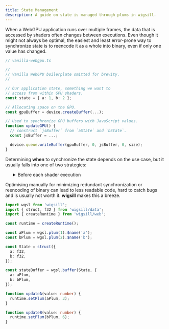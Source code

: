 ```yaml
---
title: State Management
description: A guide on state is managed through plums in wigsill.
---
```


When a WebGPU application runs over multiple frames, the data that is accessed by shaders often changes between executions.
Even though it might not always be optimal, the easiest and least error-prone way to synchronize state is to reencode
it as a whole into binary, even if only one value has changed.

```ts
// vanilla-webgpu.ts

//
// Vanilla WebGPU boilerplate omitted for brevity.
//

// Our application state, something we want to
// access from within GPU shaders.
const state = { a: 1, b: 2 };

// Allocating space on the GPU.
const gpuBuffer = device.createBuffer(...);

// Used to synchronize GPU buffers with JavaScript values.
function updateGPU() {
  // construct `jsBuffer` from `aState` and `bState`.
  const jsBuffer = ...;

  device.queue.writeBuffer(gpuBuffer, 0, jsBuffer, 0, size);
}
```

Determining **when** to synchronize the state depends on the use case, but it usually falls into one of two strategies:


<ol>
  <ListItem idx="A">
    <details>
    <summary>Before each shader execution</summary>
    
    Optimal when states updates more frequently than shaders are ran.

    ```ts
    function updateA(value: number) {
      state.a = value;
    }

    function updateB(value: number) {
      state.b = value;
    }

    function loop() {
      // updating before each pipeline
      updateGPU();

      // run pipeline
      // ...

      requestAnimationFrame(loop);
    }

    loop();
    ```
    </details>
  </ListItem>
  <ListItem idx="B">
    <details>
    <summary>After each state change</summary>

    Optimal when states updates are rarer than shader executions.

    ```ts
    function updateA(value: number) {
      state.a = value;
      updateGPU();
    }

    function updateB(value: number) {
      state.b = value;
      updateGPU();
    }

    function loop() {
      // run pipeline
      // ...

      requestAnimationFrame(loop);
    }

    loop();
    ```

    </details>
  </ListItem>
</ol>

Optimising manually for minimizing redundant synchronization or reencoding of binary can lead to less readable code, hard to
catch bugs and is usually not worth it. **wigsill** makes this a breeze.

```ts
import wgsl from 'wigsill';
import { struct, f32 } from 'wigsill/data';
import { createRuntime } from 'wigsill/web';

const runtime = createRuntime();

const aPlum = wgsl.plum(1).$name('a');
const bPlum = wgsl.plum(2).$name('b');

const State = struct({
  a: f32,
  b: f32,
});

const stateBuffer = wgsl.buffer(State, {
  a: aPlum,
  b: bPlum,
});

function updateA(value: number) {
  runtime.setPlum(aPlum, 3);
}

function updateB(value: number) {
  runtime.setPlum(bPlum, 6);
}

```
